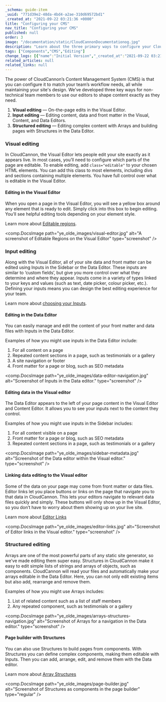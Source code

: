 ```yaml
---
_schema: guide-item
_uuid: "771d39e2-48da-4bd4-a2ae-310d69572bd1"
_created_at: "2021-09-22 03:21:36 +0000"
title: "Configuring your CMS"
nav_title: "Configuring your CMS"
published: null
order: 3
image: "/documentation/static/CloudCannonDocumentationog.jpg"
description: "Learn about the three primary ways to configure your CloudCannon CMS. "
tags: ["Components","CMS","Editing"]
change_logs: [{"name":"Initial Version","_created_at":"2021-09-22 03:21:36 +0000"}]
related_articles: null
related_links: null
---
```


The power of CloudCannon’s Content Management System (CMS) is that you can configure it to match your team’s workflow needs, all while maintaining your site's design. We’ve developed three key ways for non-technical team members to use our editors to shape content exactly as they need.

1. **Visual editing** — On-the-page edits in the Visual Editor.
2. **Input editing** — Editing content, data and front matter in the Visual, Content, and Data Editors.
3. **Structured editing** — Editing complex content with Arrays and building pages with Structures in the Data Editor.

### Visual editing
In CloudCannon, the Visual Editor lets people edit your site exactly as it appears live. In most cases, you’ll need to configure which parts of the page are editable. To enable editing, add `class="editable"` to your chosen HTML elements. You can add this class to most elements, including divs and sections containing multiple elements. You have full control over what is editable in the Visual Editor.

#### Editing in the Visual Editor

When you open a page in the Visual Editor, you will see a yellow box around any element that is ready to edit. Simply click into this box to begin editing. You’ll see helpful editing tools depending on your element style.

Learn more about [<u>Editable regions</u>](/documentation/articles/defining-editable-regions-in-your-html/).

<comp.DocsImage path="ye_olde_images/visual-editor.jpg" alt="A screenshot of Editable Regions on the Visual Editor" type="screenshot" />

### Input editing 
Along with the Visual Editor, all of your site data and front matter can be edited using Inputs in the Sidebar or the Data Editor. These inputs are similar to ‘custom fields’, but give you more control over what they determine and where they appear. Inputs come in a variety of types linked to your keys and values (such as text, date picker, colour picker, etc.). Defining your inputs means you can design the best editing experience for your team.

Learn more about [<u>choosing your Inputs</u>](/documentation/articles/how-to-choose-what-input-is-used-in-the-data-editor/).

#### Editing in the Data Editor

You can easily manage and edit the content of your front matter and data files with Inputs in the Data Editor.

Examples of how you might use inputs in the Data Editor include:

1. For all content on a page
2. Repeated content sections in a page, such as testimonials or a gallery
3. A site navigation or footer
4. Front matter for a page or blog, such as SEO metadata

<comp.DocsImage path="ye_olde_images/data-editor-navigation.jpg" alt="Screenshot of Inputs in the Data editor." type="screenshot" />

#### Editing data in the Visual editor

The Data Editor appears to the left of your page content in the Visual Editor and Content Editor. It allows you to see your inputs next to the content they control.

Examples of how you might use inputs in the Sidebar includes:

1. For all content visible on a page
2. Front matter for a page or blog, such as SEO metadata
3. Repeated content sections in a page, such as testimonials or a gallery

<comp.DocsImage path="ye_olde_images/sidebar-metadata.jpg" alt="Screenshot of the Data editor within the Visual editor." type="screenshot" />

#### Linking data editing to the Visual editor

Some of the data on your page may come from front matter or data files. Editor links let you place buttons or links on the page that navigate you to that data in CloudCannon. This lets your editors navigate to relevant data files quickly and simply. These buttons will only show up in the Visual Editor, so you don’t have to worry about them showing up on your live site.

Learn more about [<u>Editor Links</u>](/documentation/articles/extending-in-app-navigation-with-editor-links/)

<comp.DocsImage path="ye_olde_images/editor-links.jpg" alt="Screenshot of Editor links in the Visual editor." type="screenshot" />

### Structured editing
Arrays are one of the most powerful parts of any static site generator, so we’ve made editing them super easy. Structures in CloudCannon make it easy to edit simple lists of strings and arrays of objects, such as components. CloudCannon will read your files and automatically make your arrays editable in the Data Editor. Here, you can not only edit existing items but also add, rearrange and remove them.

Examples of how you might use Arrays includes:

1. List of related content such as a list of staff members
2. Any repeated component, such as testimonials or a gallery

<comp.DocsImage path="ye_olde_images/arrays-structures-navigation.jpg" alt="Screenshot of Arrays for a navigation in the Data editor." type="screenshot" />

#### Page builder with Structures

You can also use Structures to build pages from components. With Structures you can define complex components, making them editable with Inputs. Then you can add, arrange, edit, and remove them with the Data editor.

Learn more about [<u>Array Structures</u>](/documentation/articles/using-arrays-to-edit-your-data/)

<comp.DocsImage path="ye_olde_images/page-builder.jpg" alt="Screenshot of Structures as components in the page builder" type="regular" />
